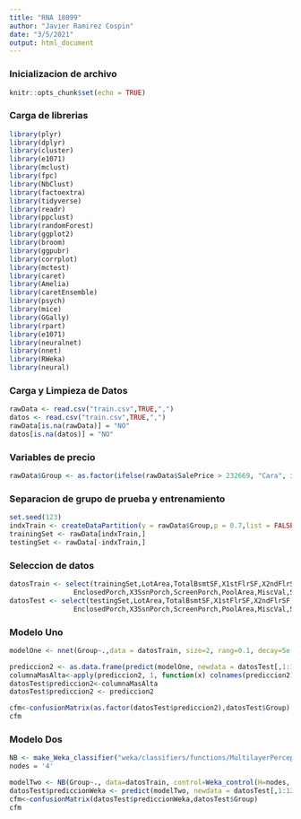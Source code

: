 ---
title: "RNA 18099"
author: "Javier Ramirez Cospin"
date: "3/5/2021"
output: html_document
---
### Inicializacion de archivo
```{r setup, include=FALSE}
knitr::opts_chunk$set(echo = TRUE)
```
### Carga de librerias
``` {r }
library(plyr)
library(dplyr)
library(cluster)
library(e1071)
library(mclust)
library(fpc)
library(NbClust)
library(factoextra)
library(tidyverse)
library(readr)
library(ppclust)
library(randomForest)
library(ggplot2)
library(broom)
library(ggpubr)
library(corrplot)
library(mctest)
library(caret)
library(Amelia)
library(caretEnsemble)
library(psych)
library(mice)
library(GGally)
library(rpart)
library(e1071)
library(neuralnet)
library(nnet)
library(RWeka)
library(neural)
```
### Carga y Limpieza de Datos
``` {r }
rawData <- read.csv("train.csv",TRUE,",")
datos <- read.csv("train.csv",TRUE,",")
rawData[is.na(rawData)] = "NO"
datos[is.na(datos)] = "NO"
```
### Variables de precio
``` {r }
rawData$Group <- as.factor(ifelse(rawData$SalePrice > 232669, "Cara", ifelse(rawData$SalePrice>132107, "Media", "Economica")))
```
### Separacion de grupo de prueba y entrenamiento
``` {r }
set.seed(123)
indxTrain <- createDataPartition(y = rawData$Group,p = 0.7,list = FALSE)
trainingSet <- rawData[indxTrain,]
testingSet <- rawData[-indxTrain,]
```
### Seleccion de datos
``` {r }
datosTrain <- select(trainingSet,LotArea,TotalBsmtSF,X1stFlrSF,X2ndFlrSF,WoodDeckSF,OpenPorchSF,
                EnclosedPorch,X3SsnPorch,ScreenPorch,PoolArea,MiscVal,SalePrice,Group)
datosTest <- select(testingSet,LotArea,TotalBsmtSF,X1stFlrSF,X2ndFlrSF,WoodDeckSF,OpenPorchSF,
                EnclosedPorch,X3SsnPorch,ScreenPorch,PoolArea,MiscVal,SalePrice,Group)
```
### Modelo Uno
``` {r }
modelOne <- nnet(Group~.,data = datosTrain, size=2, rang=0.1, decay=5e-4, maxit=100)

prediccion2 <- as.data.frame(predict(modelOne, newdata = datosTest[,1:12]))
columnaMasAlta<-apply(prediccion2, 1, function(x) colnames(prediccion2)[which.max(x)])
datosTest$prediccion2<-columnaMasAlta
datosTest$prediccion2 <- prediccion2

cfm<-confusionMatrix(as.factor(datosTest$prediccion2),datosTest$Group)
cfm
```
### Modelo Dos
``` {r }
NB <- make_Weka_classifier("weka/classifiers/functions/MultilayerPerceptron")
nodes = '4'

modelTwo <- NB(Group~., data=datosTrain, control=Weka_control(H=nodes, N=70, G=TRUE), options=NULL)
datosTest$prediccionWeka <- predict(modelTwo, newdata = datosTest[,1:12])
cfm<-confusionMatrix(datosTest$prediccionWeka,datosTest$Group)
cfm
```
